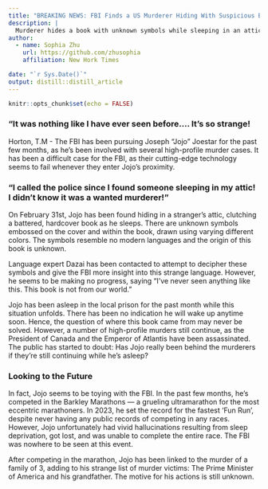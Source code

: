 ```yaml
---
title: "BREAKING NEWS: FBI Finds a US Murderer Hiding With Suspicious Book."
description: |
  Murderer hides a book with unknown symbols while sleeping in an attic.
author:
  - name: Sophia Zhu 
    url: https://github.com/zhusophia
    affiliation: New Hork Times

date: "`r Sys.Date()`"
output: distill::distill_article
---
```


```r
knitr::opts_chunk$set(echo = FALSE)
```

### "It was nothing like I have ever seen before.... It's so strange!

Horton, T.M - The FBI has been pursuing Joseph “Jojo” Joestar for the past few months, as he’s been involved with several high-profile murder cases. It has been a difficult case for the FBI, as their cutting-edge technology seems to fail whenever they enter Jojo’s proximity. 

### “I called the police since I found someone sleeping in my attic! I didn’t know it was a wanted murderer!”

On February 31st, Jojo has been found hiding in a stranger’s attic, clutching a battered, hardcover book as he sleeps. There are unknown symbols embossed on the cover and within the book, drawn using varying different colors. The symbols resemble no modern languages and the origin of this book is unknown. 

Language expert Dazai has been contacted to attempt to decipher these symbols and give the FBI more insight into this strange language. However, he seems to be making no progress, saying “I’ve never seen anything like this. This book is not from our world.” 

Jojo has been asleep in the local prison for the past month while this situation unfolds. There has been no indication he will wake up anytime soon. Hence, the question of where this book came from may never be solved. However, a number of high-profile murders still continue, as the President of Canada and the Emperor of Atlantis have been assassinated. The public has started to doubt: Has Jojo really been behind the murderers if they’re still continuing while he’s asleep? 

### Looking to the Future

In fact, Jojo seems to be toying with the FBI. In the past few months, he’s competed in the Barkley Marathons — a grueling ultramarathon for the most eccentric marathoners. In 2023, he set the record for the fastest ‘Fun Run’, despite never having any public records of competing in any races. However, Jojo unfortunately had vivid hallucinations resulting from sleep deprivation, got lost, and was unable to complete the entire race. The FBI was nowhere to be seen at this event. 

After competing in the marathon, Jojo has been linked to the murder of a family of 3, adding to his strange list of murder victims: The Prime Minister of America and his grandfather. The motive for his actions is still unknown. 
